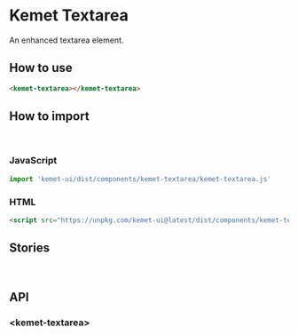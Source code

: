 
<Meta title="Components/Textarea" component="kemet-textarea" />

# Kemet Textarea

An enhanced textarea element.


## How to use

```html
<kemet-textarea></kemet-textarea>
```

## How to import

<br />

### JavaScript
```javascript
import 'kemet-ui/dist/components/kemet-textarea/kemet-textarea.js'
```

### HTML
```html
<script src="https://unpkg.com/kemet-ui@latest/dist/components/kemet-textarea/kemet-textarea.js" type="module"></script>
```

## Stories

<Canvas>
  <Story name="Standard" story={stories.Standard} />
</Canvas>

<ArgsTable story="Standard" />

<br />

## API

### &lt;kemet-textarea&gt;

<ArgsTable of="kemet-textarea" />
